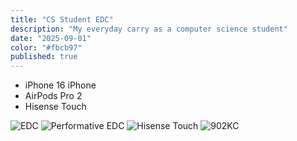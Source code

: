 ```yaml
---
title: "CS Student EDC"
description: "My everyday carry as a computer science student"
date: "2025-09-01"
color: "#fbcb97"
published: true
---
```


- iPhone 16 iPhone
- AirPods Pro 2
- Hisense Touch

![EDC](/img/edc.png)
![Performative EDC](/img/edc-performative.jpg)
![Hisense Touch](/img/hisense.jpg)
![902KC](/img/902kc.jpg)
